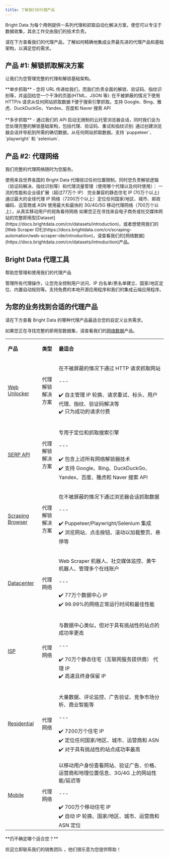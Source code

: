 ```yaml
---
title: 了解我们的代理产品
---
```


Bright Data 为每个用例提供一系列代理和抓取自动化解决方案，使您可以专注于数据收集，其余工作交由我们的技术负责。

请在下方查看我们的代理产品，了解如何精确地集成业界最先进的代理产品和基础架构，以满足您的需求。

## 产品 #1: 解锁抓取解决方案
让我们为您管理完整的代理和解锁基础架构。

<Card>
**单步抓取** - 您将 URL 传递给我们，而我们负责全面的解锁、验证码、指纹识别等，并返回给您一个干净的页面(HTML、JSON 等):
<CardGroup>
  <Card title="Web Unlocker" icon="unlock" href="https://docs.brightdata.com/cn/scraping-automation/web-unlocker/introduction">
  在不被屏蔽的情况下使用 HTTP/s 请求从任何网站抓取数据
  </Card>
  <Card title="SERP API" icon="magnifying-glass" href="https://docs.brightdata.com/cn/scraping-automation/serp-api/introduction">
  F便于搜索引擎抓取。支持 Google、Bing、雅虎、DuckDuckGo、Yandex、百度和 Naver 搜索 API
  </Card>
</CardGroup>
<br></br>
**多步抓取** - 通过我们的 API 启动无限制的云托管浏览器会话，同时我们会为您处理完整的解锁基础架构，包括代理、验证码、重试和指纹识别:
<Card title="Scraping Browser" icon="window-restore" href="https://docs.brightdata.com/cn/scraping-automation/scraping-browser/introduction">
通过创建浏览器会话并导航到所需的确切数据，从任何网站抓取数据。支持 `puppeteer`、`playwright` 和 `selenium`.
</Card>
</Card>

## 产品 #2: 代理网络
我们完整的代理网络随时为您服务。

<Card>
使用来自世界各国的 Bright Data 代理绕过任何位置限制，同时您负责解锁逻辑（验证码解决、指纹识别等）和代理流量管理（使用哪个代理以及何时使用）：
<CardGroup>
  <Card title="Datacenter" icon="server" href="https://docs.brightdata.com/cn/proxy-networks/data-center/introduction">
  一流的性能和企业级扩展（超过77万个 IP）
  </Card>
  <Card title="ISP" icon="wifi" href="https://docs.brightdata.com/cn/proxy-networks/isp/introduction">
  完全兼容的静态住宅 IP (70万个以上)
  </Card>
  <Card title="Residential" icon="house" href="https://docs.brightdata.com/cn/proxy-networks/residential/introduction">
  通过最大的全球代理 IP 网络（7200万个以上）定位任何国家/地区、城市、邮政编码、运营商或 ASN
  </Card>
  <Card title="Mobile" icon="mobile" href="https://docs.brightdata.com/cn/proxy-networks/mobile/introduction">
  使用最大和最快的 3G/4G/5G 移动代理网络（700万个以上），从真实移动用户的视角看待网络
  </Card>
</CardGroup>
</Card>

<Note>
如果您正在寻找来自电子商务或社交媒体网站的完整即用型[Dataset](https://docs.brightdata.com/cn/datasets/introduction)，或者想使用我们的 [Web Scraper IDE](https://docs.brightdata.com/cn/scraping-automation/web-scraper-ide/introduction)，请查看我们的[网络数据](https://docs.brightdata.com/cn/datasets/introduction)产品。

</Note>

## Bright Data 代理工具
帮助您管理和使用我们的代理产品

<Card>
<CardGroup>
  <Card title="Proxy Manager" icon="circle-nodes" href="https://docs.brightdata.com/cn/proxy-networks/proxy-manager/introduction">
  管理所有代理操作，让您完全控制用户访问、IP 白名单/黑名单建立、国家/地区定位、内置自动规则等。支持免费的本地开源应用程序和我们的集成云端应用程序。
  </Card>
</CardGroup>
</Card>

## 为您的业务找到合适的代理产品
请在下方查看 Bright Data 的哪种代理产品最适合您的自定义业务需求。

如果您正在寻找完整的即用型数据集，请查看我们的[网络数据](https://docs.brightdata.com/cn/datasets/introduction)产品。


<table>
  <tbody>
    <tr>
      <td><strong>产品</strong></td>
      <td>
        <p><strong>类型</strong></p>
      </td>
      <td><strong>最适合</strong></td>
    </tr>
    <tr>
      <td>
        <p><a href="https://docs.brightdata.com/cn/scraping-automation/web-unlocker/introduction">Web Unlocker</a></p>
      </td>
      <td>代理解锁解决方案</td>
      <td>
        <p>在不被屏蔽的情况下通过 HTTP 请求抓取网站<br/><br/>
        --- <br/><br/>
        <span>✔️</span> 自主管理 IP 轮换、请求重试、标头、用户代理、指纹、验证码解决等<br/>
        <span>✔️</span> 只为成功的请求付费 </p>
      </td>
    </tr>
    <tr>
      <td>
        <p><a href="https://docs.brightdata.com/cn/scraping-automation/serp-api/introduction">SERP API</a></p>
      </td>
      <td>代理解锁解决方案</td>
      <td>
        <p> 专用于定位和抓取搜索引擎<br/><br/>
        --- <br/><br/>
        <span>✔️</span> 包含上述所有网络解锁器技术<br/>
        <span>✔️</span> 支持 Google、Bing、DuckDuckGo、Yandex、百度、雅虎和 Naver 搜索 API</p>
      </td>
    </tr>
    <tr>
      <td>
        <a href="https://docs.brightdata.com/cn/scraping-automation/scraping-browser/introduction">Scraping Browser</a>
      </td>
      <td>代理解锁解决方案</td>
      <td>
        <p> 在不被屏蔽的情况下通过浏览器会话抓取数据<br/><br/>
        --- <br/><br/>
        <span>✔️</span> Puppeteer/Playwright/Selenium 集成<br/>
        <span>✔️</span> 浏览网站、点击按钮、滚动以加载整页、悬停等</p>
      </td>
    </tr>
    <tr>
      <td>
        <a href="https://docs.brightdata.com/cn/proxy-networks/data-center/introduction">Datacenter</a>
      </td>
      <td>代理网络</td>
      <td>
        <p> Web Scraper 机器人、社交媒体监控、黄牛机器人、管理多个在线账户<br/><br/>
        --- <br/><br/>
        <span>✔️</span> 77万个数据中心 IP<br/>
        <span>✔️</span> 99.99%的网络正常运行时间和最佳性能</p>
      </td>
    </tr>
    <tr>
      <td>
        <a href="https://docs.brightdata.com/cn/proxy-networks/isp/introduction">ISP</a>
      </td>
      <td>代理网络</td>
      <td>
        <p> 与数据中心类似，但对于具有挑战性的站点的成功率更高<br/><br/>
        --- <br/><br/>
        <span>✔️</span> 70万个静态住宅（互联网服务提供商） 代理 IP<br/>
        <span>✔️</span> 高速且终身保留 IP </p>
      </td>
    </tr>
    <tr>
      <td>
        <p><a href="https://docs.brightdata.com/cn/proxy-networks/residential/introduction">Residential</a></p>
      </td>
      <td>代理网络</td>
      <td>
        <p> 大量数据、评论监控、广告验证、竞争市场分析、商业智能等<br/><br/>
        --- <br/><br/>
        <span>✔️</span> 7200万个住宅 IP<br/>
        <span>✔️</span> 定位任何国家/地区、城市、运营商和 ASN<br/>
        <span>✔️</span> 对于具有挑战性的站点成功率最高 </p>
      </td>
    </tr>
    <tr>
      <td>
        <p><a href="https://docs.brightdata.com/cn/proxy-networks/mobile/introduction">Mobile</a></p>
      </td>
      <td>代理网络</td>
      <td> 以移动用户身份查看网站、验证广告、价格、运营商和地理位置信息、3G/4G 上的网站性能/延迟等<br/><br/>
      --- <br/><br/>
      <span>✔️</span> 700万个移动住宅 IP<br/>
      <span>✔️</span> 自动 IP 轮换、国家/地区、城市、运营商和 ASN 定位</td>
    </tr>
  </tbody>
</table>

<Note>
**仍不确定哪个适合您？**

欢迎立即联系我们的销售团队 ，他们很乐意为您提供帮助！
</Note>